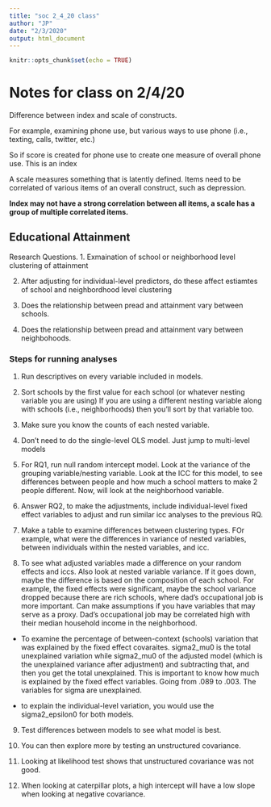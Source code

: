 ```yaml
---
title: "soc 2_4_20 class"
author: "JP"
date: "2/3/2020"
output: html_document
---
```


```r
knitr::opts_chunk$set(echo = TRUE)
```

# Notes for class on 2/4/20

Difference between index and scale of constructs. 

For example, examining phone use, but various ways to use phone (i.e., texting, calls, twitter, etc.)

So if score is created for phone use to create one measure of overall phone use.
This is an index

A scale measures something that is latently defined. Items need to be correlated of various items of an overall construct, such as depression. 

**Index may not have a strong correlation between all items, a scale has a group of multiple correlated items.**

## Educational Attainment

Research Questions.
1. Exmaination of school or neighborhood level clustering of attainment

2. After adjusting for individual-level predictors, do these affect estiamtes of school and neighbordhood level clustering

3. Does the relationship between pread and attainment vary between schools.

4. Does the relationship between pread and attainment vary between neighbohoods. 

### Steps for running analyses

1. Run descriptives on every variable included in models.

2. Sort schools by the first value for each school (or whatever nesting variable you are using) If you are using a different nesting variable along with schools (i.e., neighborhoods) then you'll sort by that variable too.

3. Make sure you know the counts of each nested variable.

4. Don't need to do the single-level OLS model. Just jump to multi-level models

5. For RQ1, run null random intercept model. Look at the variance of the grouping variable/nesting variable. Look at the ICC for this model, to see differences between people and how much a school matters to make 2 people different. Now, will look at the neighborhood variable.

6. Answer RQ2, to make the adjustments, include individual-level fixed effect variables to adjust and run similar icc analyses to the previous RQ.

7. Make a table to examine differences between clustering types. FOr example, what were the differences in variance of nested variables, between individuals within the nested variables, and icc.

8. To see what adjusted variables made a difference on your random effects and iccs. Also look at nested variable variance. If it goes down, maybe the difference is based on the composition of each school. For example, the fixed effects were significant, maybe the school variance dropped because there are rich schools, where dad's occupational job is more important. Can make assumptions if you have variables that may serve as a proxy. Dad's occupational job may be correlated high with their median household income in the neighborhood. 

- To examine the percentage of between-context (schools) variation that was explained by the fixed effect covaraites. sigma2_mu0 is the total unexplained variation while sigma2_mu0 of the adjusted model (which is the unexplained variance after adjustment) and subtracting that, and then you get the total unexplained. This is important to know how much is explained by the fixed effect variables. Going from .089 to .003. The variables for sigma are unexplained. 

- to explain the individual-level variation, you would use the sigma2_epsilon0 for both models. 

9. Test differences between models to see what model is best.

10. You can then explore more by testing an unstructured covariance.

11. Looking at likelihood test shows that unstructured covariance was not good.

12. When looking at caterpillar plots, a high intercept will have a low slope when looking at negative covariance.
